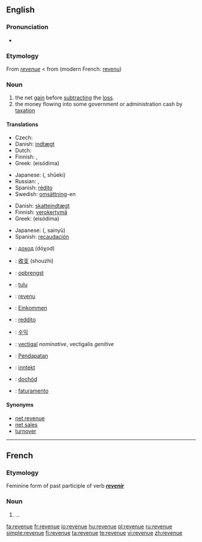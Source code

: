==English==

===Pronunciation===
* {{audio|en-us-revenue.ogg|Audio (US)}}

===Etymology===
From {{etyl|frm}} ''[[#French|revenue]]'' < from {{etyl|fro}} (modern French: [[revenu]])

===Noun===
{{wikipedia}}
{{en-noun}}

# the net [[gain]] before [[subtract]]ing the [[loss]].
# the money flowing into some government or administration cash by [[taxation]]

====Translations====
{{trans-top|net gain before subtracting the loss}}
* Czech: {{t-|cs|výnos|m}}
* Danish: [[indtægt]] {{c}}
* Dutch: {{t-|nl|omzet|m}}
* Finnish: {{t-|fi|tulot}}, {{t+|fi|liikevaihto}}
* Greek: {{t|el|εισόδημα|n|sc=Grek}} (eisódima)
{{trans-mid}}
* Japanese: {{Jpan|[[収益]]}} ({{Jpan|[[しゅうえき]]}}, shūeki)
* Russian: {{t+|ru|доход|m|tr=doχód|sc=Cyrl}}, {{t+|ru|выручка|f|tr=výručka|sc=Cyrl}}
* Spanish: [[rédito]]
* Swedish: [[omsättning]]-en
{{trans-bottom}}

{{trans-top|money flowing into some government or administration cash by taxation}}
* Danish: [[skatteindtægt]] {{c}}
* Finnish: [[verokertymä]]
* Greek: {{t|el|εισόδημα|n|sc=Grek}} (eisódima)
{{trans-mid}}
* Japanese: {{Jpan|[[歳入]]}} ({{Jpan|[[さいにゅう]]}}, sainyū)
* Spanish: [[recaudación]]
{{trans-bottom}}

{{checktrans-top}}
* {{ttbc|Bulgarian}}: [[доход]] (dóχod) {{m}}
* {{ttbc|Chinese}}: [[收支]] (shouzhi)
* {{ttbc|Dutch}}: [[opbrengst]]
* {{ttbc|Estonian}}: [[tulu]]
* {{ttbc|French}}: [[revenu]]
* {{ttbc|German}}: [[Einkommen]]
* {{ttbc|Italian}}: [[reddito]]
{{trans-mid}}
* {{ttbc|Korean}}: [[수익]]
* {{ttbc|Latin}}: [[vectigal]] ''nominative'', vectigalis ''genitive''
* {{ttbc|Malay}}: [[Pendapatan]]
* {{ttbc|Norwegian}}: [[inntekt]]
* {{ttbc|Polish}}: [[dochód]]
* {{ttbc|Portuguese}}: [[faturamento]]
{{trans-bottom}}

====Synonyms====
* [[net revenue]]
* [[net sales]]
* [[turnover]]

----

==French==

===Etymology===
Feminine form of past participle of verb '''''[[revenir]]'''''

===Noun===
{{fr-noun|f}}

# ...

[[fa:revenue]]
[[fr:revenue]]
[[io:revenue]]
[[hu:revenue]]
[[pl:revenue]]
[[ru:revenue]]
[[simple:revenue]]
[[fi:revenue]]
[[ta:revenue]]
[[te:revenue]]
[[vi:revenue]]
[[zh:revenue]]
